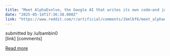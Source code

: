 ```yaml
---
title: "Meet AlphaEvolve, the Google AI that writes its own code—and just saved millions in computing costs"
date: "2025-05-14T17:36:38.000Z"
link: "https://www.reddit.com/r/artificial/comments/1kmlbf6/meet_alphaevolve_the_google_ai_that_writes_its/"
---
```


submitted by    /u/bambin0  
 [link]   [comments]

[Read more](https://www.reddit.com/r/artificial/comments/1kmlbf6/meet_alphaevolve_the_google_ai_that_writes_its/)
